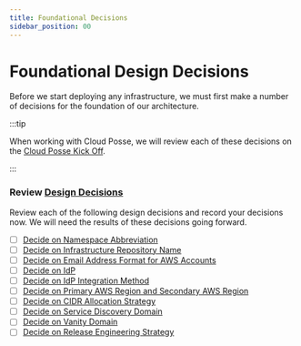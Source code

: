 ```yaml
---
title: Foundational Decisions
sidebar_position: 00
---
```


# Foundational Design Decisions

Before we start deploying any infrastructure, we must first make a number of decisions for the foundation of our
architecture.

:::tip

When working with Cloud Posse, we will review each of these decisions on the
[Cloud Posse Kick Off](/learn/jumpstart/kick-off/).

:::

### Review [Design Decisions](/layers/foundation/design-decisions)

Review each of the following design decisions and record your decisions now. We will need the results of these decisions
going forward.

- [ ] [Decide on Namespace Abbreviation](/layers/foundation/design-decisions/decide-on-namespace-abbreviation/)
- [ ] [Decide on Infrastructure Repository Name](/layers/foundation/design-decisions/decide-on-infrastructure-repository-name/)
- [ ] [Decide on Email Address Format for AWS Accounts](/layers/accounts/design-decisions/decide-on-email-address-format-for-aws-accounts/)
- [ ] [Decide on IdP](/layers/identity/design-decisions/decide-on-idp/)
- [ ] [Decide on IdP Integration Method](/layers/identity/design-decisions/decide-on-idp-integration)
- [ ] [Decide on Primary AWS Region and Secondary AWS Region](/layers/network-and-dns/design-decisions/decide-on-primary-aws-region/)
- [ ] [Decide on CIDR Allocation Strategy](/layers/network-and-dns/design-decisions/decide-on-cidr-allocation/)
- [ ] [Decide on Service Discovery Domain](/layers/network-and-dns/design-decisions/decide-on-service-discovery-domain/)
- [ ] [Decide on Vanity Domain](/layers/network-and-dns/design-decisions/decide-on-vanity-branded-domain/)
- [ ] [Decide on Release Engineering Strategy](/layers/application-cicd/design-decisions/decide-on-release-engineering-strategy/)
